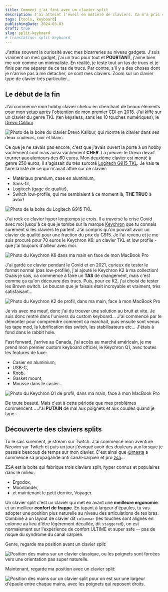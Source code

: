 ```yaml
---
title: Comment j'ai fini avec un clavier split
description: J'ai atteint l'éveil en matière de claviers. Ca m'a pris 4 ans.
tags: [tools, keyboard]
publishingDate: 2024-03-03
draft: true
slug: split-keyboard
# translation: split-keyboard
---
```



J'attise souvent la curiosité avec mes bizarreries au niveau gadgets. J'suis
vraiment un mec gadget, j'ai un truc pour tout et **POURTANT**, j'aime bien me
voir comme un minimaliste. En réalité, je teste tout un tas de trucs et je finis
par me séparer de ce tas de trucs. Par contre, s'il y a des choses dont je
n'arrive pas à me détacher, ce sont mes claviers. Zoom sur un clavier type de
clavier très particulier...

## Le début de la fin

J'ai commencé mon hobby clavier chelou en cherchant de beaux éléments pour mon
setup après l'obtention de mon premier CDI en 2018. J'ai kiffé sur un clavier du
genre TKL (ten keysless, sans les 10 touches numériques), le
[Drevo Calibur](https://www.drevo.net/product/keyboard/calibur).

<Image
  src={drevoCalibur}
  alt="Photo de la boite du clavier Drevo Kalibur, qui montre le clavier dans ses deux couleurs, noir et blanc"
/>

Ce que je ne savais pas encore, c'est que j'avais ouvert la porte à un hobby
vachement cool mais aussi vachement **CHER**. La preuve: le Drevo devait tourner
aux alentours des 60 euros. Mon deuxième clavier est monté à genre 250 euros; il
s'agissait du très surcoté
[Logitech G915 TKL](https://www.logitechg.com/en-ca/products/gaming-keyboards/g915-tkl-wireless.html).
Je vais te faire la liste de ce qui m'avait attiré sur ce clavier:

- Matériaux premium, case en aluminium,
- Sans-fil,
- Logitech (gage de qualité),
- Switch low-profile, qui me semblaient à ce moment là, **THE TRUC** à avoir!

<Image src={logitechG915} alt="Photo de la boite du Logitech G915 TKL" />

J'ai rock ce clavier hyper longtemps je crois. Il a traversé la crise Covid avec
moi jusqu'à ce que je tombe sur la marque [Keychron](https://keychron.ca/) que
tu connais surement si les claviers te parlent. J'ai compris qu'on pouvait avoir
un clavier de qualité pour une fraction du prix du G915. Je l'ai revenu et je me
suis procuré pour 70 euros le Keychron K6: un clavier TKL et low profile - que
j'ai toujours d'ailleur avec moi.

<Image
  src={keychronK6}
  alt="Photo du Keychron K6 dans ma main en face de mon MacBook Pro"
/>

J'ai gardé ce clavier pendant le Covid et en 2021, curieux de tester le format
normal (pas low-profile), j'ai ajouté le Keychron K2 à ma collection! Ouais je
sais, ca commence à faire un **TAS** de changement, mais c'est comme ça qu'on
découvre des trucs. Puis, pour ce K2, j'ai choisi de tester les Brown switch. Le
boucan que je faisais était incroyable et vraiment, très satisfaisant...

<Image
  src={keychronK2}
  alt="Photo du Keychron K2 de profil, dans ma main, face à mon MacBook Pro"
/>

Je vis avec ma meuf, donc j'ai du trouver une solution au bruit et vite. Je suis
donc rentré dans l'univers du custom keyboard... J'ai commencé par le démonter
pour comprendre comment ca marchait, puis ensuite sont venus les tape mod, la
lubrification des switch, les stabilisateurs etc... J'étais à fond dans le
rabbit hole.

Fast forward, j'arrive au Canada, j'ai accès au marché américain, je me prend
mon premier custom keyboard officiel, le Keychron Q1, avec toutes les features
de luxe:

- Casier en aluminium,
- USB-C,
- Knob,
- Gasket mount,
- Mousse dans le casier...

<Image
  src={keychronQ1}
  alt="Photo du Keychron Q1 de profil, dans ma main, face à mon MacBook Pro"
/>

De toute beauté. Mais c'est à cette période que mes problèmes commencent... J'ai
**PUTAIN** de mal aux poignets et aux coudes quand je tape...

## Découverte des claviers splits

Tu le sais surement, je stream sur Twitch. J'ai commencé mon aventure Neovim sur
Twitch et puis un jour j'évoqué avoir des douleurs aux lorsque je passais
beacoup de temps sur mon clavier. C'est ainsi que
[@masta](https://twitter.com/LprtrAlexandre) a commencé sa propagande anti
canal-carpien et pro [zsa](https://zsa.io)...

ZSA est la boite qui fabrique trois claviers split, hyper connus et populaires
dans le milieu:

- Ergodox,
- Moonlander,
- et maintenant le petit dernier, Voyager.

Un clavier split c'est un clavier qui met en avant une **meilleure ergonomie**
et un meilleur **confort de frappe**. En tapant à largeur d'épaules, tu vas
adopter une position plus naturelle au niveau des articulations de tes bras.
Combiné à un layout de clavier dit `columnar` (les touches sont alignés en
colonne au lieu d'être légèrement décallée, dit `staggered`), on est normalement
sur l'expérience de confort ULTIME et super safe -- pas de risque du syndrome du
canal carpien.

Genre, regarde ma position avant un clavier split:

<Image
  src={typingBefore}
  alt="Position des mains sur un clavier classique, ou les poignets sont forcées vers une orientation pas super naturelle."
/>

Maintenant, regarde ma position avec un clavier split:

<Image
  src={typingSplit}
  alt="Position des mains sur un clavier split pour on est sur une largeur d'épaule entre chaque mains, avec les poignets qui reposent droits."
/>
